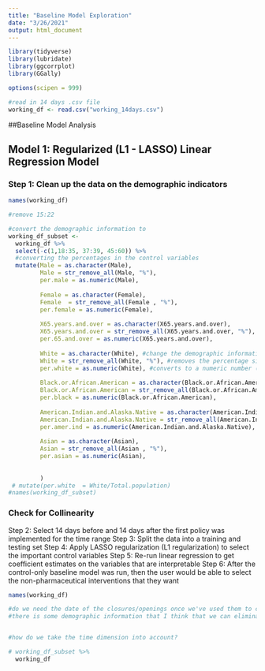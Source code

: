 ```yaml
---
title: "Baseline Model Exploration"
date: "3/26/2021"
output: html_document
---
```


```r
library(tidyverse)
library(lubridate)
library(ggcorrplot)
library(GGally)

options(scipen = 999)

#read in 14 days .csv file
working_df <- read.csv("working_14days.csv")
```



##Baseline Model Analysis

## Model 1: Regularized (L1 - LASSO) Linear Regression Model



### Step 1: Clean up the data on the demographic indicators


```r
names(working_df)
```



```r

#remove 15:22

#convert the demographic information to 
working_df_subset <-
  working_df %>% 
  select(-c(1,18:35, 37:39, 45:60)) %>% 
  #converting the percentages in the control variables
  mutate(Male = as.character(Male), 
         Male = str_remove_all(Male, "%"), 
         per.male = as.numeric(Male),
         
         Female = as.character(Female), 
         Female  = str_remove_all(Female , "%"), 
         per.female = as.numeric(Female),
    
         X65.years.and.over = as.character(X65.years.and.over), 
         X65.years.and.over = str_remove_all(X65.years.and.over, "%"), 
         per.65.and.over = as.numeric(X65.years.and.over),
         
         White = as.character(White), #change the demographic information to characters
         White = str_remove_all(White, "%"), #removes the percentage signs
         per.white = as.numeric(White), #converts to a numeric number (which is a percentage already)
         
         Black.or.African.American = as.character(Black.or.African.American), 
         Black.or.African.American = str_remove_all(Black.or.African.American , "%"), 
         per.black = as.numeric(Black.or.African.American),
         
         American.Indian.and.Alaska.Native = as.character(American.Indian.and.Alaska.Native), 
         American.Indian.and.Alaska.Native = str_remove_all(American.Indian.and.Alaska.Native , "%"), 
         per.amer.ind = as.numeric(American.Indian.and.Alaska.Native),
         
         Asian = as.character(Asian), 
         Asian = str_remove_all(Asian , "%"), 
         per.asian = as.numeric(Asian),
         
         
         ) 
 # mutate(per.white  = White/Total.population)
#names(working_df_subset)

```

### Check for Collinearity

Step 2: Select 14 days before and 14 days after the first policy was implemented for the time range
Step 3: Split the data into a training and testing set
Step 4: Apply LASSO regularization (L1 regularization) to select the important control variables 
Step 5: Re-run linear regression to get coefficient estimates on the variables that are interpretable
Step 6: After the control-only baseline model was run, then the user would be able to select the non-pharmaceutical interventions that they want 




```r

names(working_df)

#do we need the date of the closures/openings once we've used them to create the binary variables?
#there is some demographic information that I think that we can eliminate as well


#how do we take the time dimension into account?

# working_df_subset %>% 
  working_df

```








